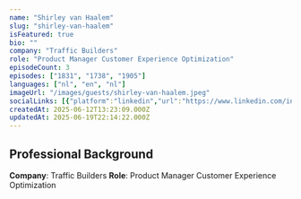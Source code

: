 ```yaml
---
name: "Shirley van Haalem"
slug: "shirley-van-haalem"
isFeatured: true
bio: ""
company: "Traffic Builders"
role: "Product Manager Customer Experience Optimization"
episodeCount: 3
episodes: ["1831", "1738", "1905"]
languages: ["nl", "en", "nl"]
imageUrl: "/images/guests/shirley-van-haalem.jpeg"
socialLinks: [{"platform":"linkedin","url":"https://www.linkedin.com/in/shirley-van-haalem"}]
createdAt: 2025-06-12T13:23:09.000Z
updatedAt: 2025-06-19T22:14:22.000Z
---
```


## Professional Background

**Company**: Traffic Builders
**Role**: Product Manager Customer Experience Optimization
